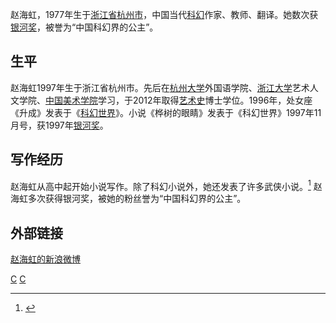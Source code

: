 {{BLPsources|time=2020-08-07T03:58:13+00:00}}
赵海虹，1977年生于[[浙江省|浙江省]][[杭州市|杭州市]]，中国当代[[科學幻想|科幻]]作家、教师、翻译。她数次获[[银河奖|银河奖]]，被誉为“中国科幻界的公主”。

{{人物信息框
| name = 赵海虹
| gender = 女
| birth_date = 1977年
| birth_place = [[浙江省|浙江省]][[杭州市|杭州市]]
| nationality = {{PRC}}
| notable_works = 《桦树的眼睛》《时间的彼方》
| honours = [[银河奖|银河奖]]
}}

== 生平 ==
赵海虹1997年生于浙江省杭州市。先后在[[杭州大学|杭州大学]]外国语学院、[[浙江大学|浙江大学]]艺术人文学院、[[中国美术学院|中国美术学院]]学习，于2012年取得[[美术史|艺术史]]博士学位。1996年，处女座《升成》发表于《[[科幻世界|科幻世界]]》。小说《桦树的眼睛》发表于《科幻世界》1997年11月号，获1997年[[银河奖|银河奖]]。

== 写作经历 ==
赵海虹从高中起开始小说写作。除了科幻小说外，她还发表了许多武侠小说。<ref>{{Cite web|title=La science-fiction chinoise - Un genre qui se renouvelle|url=https://journals.openedition.org/ideo/772#ftn26|accessdate=|author=|date=|format=|publisher=|language=|archive-date=2021-01-13|archive-url=https://web.archive.org/web/20210113203619/https://journals.openedition.org/ideo/772#ftn26|dead-url=no}}</ref> 赵海虹多次获得银河奖，被她的粉丝誉为“中国科幻界的公主”。

== 外部链接 ==
[https://weibo.com/p/1005051239182351 赵海虹的新浪微博]
{{全国优秀儿童文学奖}}
[[Category:中国科幻小说家|C]]
[[Category:中国作家|C]]
